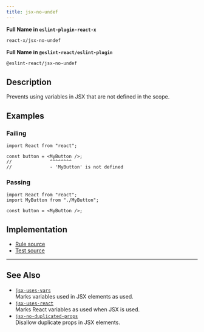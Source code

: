 ```yaml
---
title: jsx-no-undef
---
```


**Full Name in `eslint-plugin-react-x`**

```sh copy
react-x/jsx-no-undef
```

**Full Name in `@eslint-react/eslint-plugin`**

```sh copy
@eslint-react/jsx-no-undef
```

## Description

Prevents using variables in JSX that are not defined in the scope.

## Examples

### Failing

```tsx
import React from "react";

const button = <MyButton />;
//              ^^^^^^^^
//              - 'MyButton' is not defined
```

### Passing

```tsx
import React from "react";
import MyButton from "./MyButton";

const button = <MyButton />;
```

## Implementation

- [Rule source](https://github.com/Rel1cx/eslint-react/tree/main/packages/plugins/eslint-plugin-react-x/src/rules/jsx-no-undef.ts)
- [Test source](https://github.com/Rel1cx/eslint-react/tree/main/packages/plugins/eslint-plugin-react-x/src/rules/jsx-no-undef.spec.ts)

---

## See Also

- [`jsx-uses-vars`](./jsx-uses-vars)\
  Marks variables used in JSX elements as used.
- [`jsx-uses-react`](./jsx-uses-react)\
  Marks React variables as used when JSX is used.
- [`jsx-no-duplicated-props`](./jsx-no-duplicate-props)\
  Disallow duplicate props in JSX elements.
